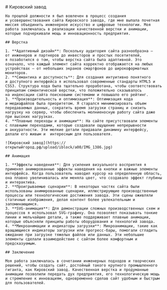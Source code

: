 
<MdxLayout>
    # Кировский завод

    На прошлой должности я был вовлечен в процесс создания и усовершенствования сайта Кировского завода, где мне выпала почетная миссия объединить инженерное искусство и цифровые технологии. Моя работа заключалась в реализации качественной верстки и анимации, которые подчеркивали мощь и инновационность предприятия.

    ## Верстка

    1. **Адаптивный дизайн**: Поскольку аудитория сайта разнообразна — от инженеров и партнеров до инвесторов и простых посетителей, я позаботился о том, чтобы верстка сайта была адаптивной. Это означало, что каждый элемент сайта корректно отображается на любых устройствах — от небольших экранов смартфонов до широкоформатных мониторов.
    2. **Семантика и доступность**: Для создания интуитивно понятного и доступного интерфейса я использовал современные стандарты HTML5 и CSS3. Структура кода была тщательно проработана, чтобы соответствовать принципам семантической верстки, что положительно сказывалось на индексации сайта поисковыми системами и повышало его рейтинг.
    3. **Производительность и оптимизация**: Оптимизация кода и медиафайлов была приоритетом. Я старался минимизировать объем передаваемых данных, сократить время загрузки страниц и снизить нагрузку на сервер, чтобы обеспечить молниеносную работу сайта даже при высоких нагрузках.
    4. **Плавные переходы и анимации**: На сайте присутствовали элементы с плавными переходами, которые создавали ощущение непрерывности и аккуратности. Эти мелкие детали придавали динамику интерфейсу, делали его живым и  интересным для пользователя.

    ![Кировский завод](https://открытыйгород.рф/upload/iblock/a00/IMG_1386.jpg)

    ## Анимация

    1. **Эффекты наведения**: Для усиления визуального восприятия я применял анимированные эффекты наведения на кнопки и важные элементы интерфейса. Когда пользователь наводил курсор на определенную область, она плавно увеличивалась или меняла цвет, что создавало эффект глубины и интерактива.
    2. **Проигрываемые сценарии**: В некоторых частях сайта были использованы анимированные сценарии, иллюстрирующие производственные процессы или технологические достижения завода. Эти сцены оживляли статичные изображения, делая контент более увлекательным и запоминающимся.
    3. **SVG-анимация**: Для демонстрации сложных производственных схем и процессов я использовал SVG-графику. Она позволяет показывать тонкие линии и мельчайшие детали, а также поддерживает плавные анимации, которые объясняли принципы работы оборудования и технологий завода.
    4. **Микроанимации и индикаторы загрузки**: Микроанимации, такие как вращающиеся индикаторы загрузки или прогресс-бары, помогали сгладить ожидание при загрузке тяжелых файлов или данных. Эти небольшие элементы сделали взаимодействие с сайтом более комфортным и предсказуемым.

    ## Заключение

    Моя работа заключалась в сочетании инженерных подходов и творческих решений, чтобы создать сайт, достойный такого крупного промышленного гиганта, как Кировский завод. Качественная верстка и продуманные анимации позволили передать дух предприятия, его технологическую мощь и стремление к инновациям, одновременно сделав сайт удобным и быстрым для пользователей.
</MdxLayout>